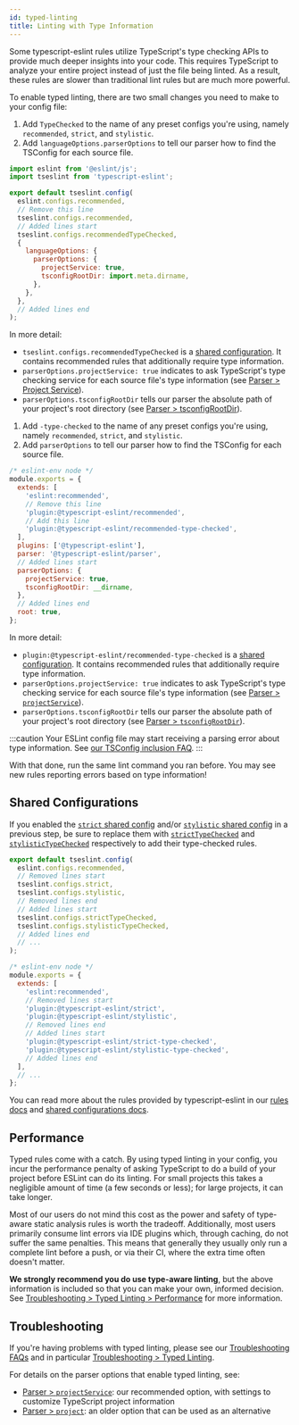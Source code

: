 ```yaml
---
id: typed-linting
title: Linting with Type Information
---
```



Some typescript-eslint rules utilize TypeScript's type checking APIs to provide much deeper insights into your code.
This requires TypeScript to analyze your entire project instead of just the file being linted.
As a result, these rules are slower than traditional lint rules but are much more powerful.

To enable typed linting, there are two small changes you need to make to your config file:

<Tabs groupId="eslint-config">
<TabItem value="Flat Config">

1. Add `TypeChecked` to the name of any preset configs you're using, namely `recommended`, `strict`, and `stylistic`.
2. Add `languageOptions.parserOptions` to tell our parser how to find the TSConfig for each source file.

```js title="eslint.config.mjs"
import eslint from '@eslint/js';
import tseslint from 'typescript-eslint';

export default tseslint.config(
  eslint.configs.recommended,
  // Remove this line
  tseslint.configs.recommended,
  // Added lines start
  tseslint.configs.recommendedTypeChecked,
  {
    languageOptions: {
      parserOptions: {
        projectService: true,
        tsconfigRootDir: import.meta.dirname,
      },
    },
  },
  // Added lines end
);
```

In more detail:

- `tseslint.configs.recommendedTypeChecked` is a [shared configuration](../users/Shared_Configurations.mdx). It contains recommended rules that additionally require type information.
- `parserOptions.projectService: true` indicates to ask TypeScript's type checking service for each source file's type information (see [Parser > Project Service](../packages/Parser.mdx#projectservice)).
- `parserOptions.tsconfigRootDir` tells our parser the absolute path of your project's root directory (see [Parser > tsconfigRootDir](../packages/Parser.mdx#tsconfigrootdir)).

</TabItem>
<TabItem value="Legacy Config">

1. Add `-type-checked` to the name of any preset configs you're using, namely `recommended`, `strict`, and `stylistic`.
2. Add `parserOptions` to tell our parser how to find the TSConfig for each source file.

```js title=".eslintrc.cjs"
/* eslint-env node */
module.exports = {
  extends: [
    'eslint:recommended',
    // Remove this line
    'plugin:@typescript-eslint/recommended',
    // Add this line
    'plugin:@typescript-eslint/recommended-type-checked',
  ],
  plugins: ['@typescript-eslint'],
  parser: '@typescript-eslint/parser',
  // Added lines start
  parserOptions: {
    projectService: true,
    tsconfigRootDir: __dirname,
  },
  // Added lines end
  root: true,
};
```

In more detail:

- `plugin:@typescript-eslint/recommended-type-checked` is a [shared configuration](../users/Shared_Configurations.mdx). It contains recommended rules that additionally require type information.
- `parserOptions.projectService: true` indicates to ask TypeScript's type checking service for each source file's type information (see [Parser > `projectService`](../packages/Parser.mdx#projectservice)).
- `parserOptions.tsconfigRootDir` tells our parser the absolute path of your project's root directory (see [Parser > `tsconfigRootDir`](../packages/Parser.mdx#tsconfigrootdir)).

</TabItem>
</Tabs>

:::caution
Your ESLint config file may start receiving a parsing error about type information.
See [our TSConfig inclusion FAQ](../../troubleshooting/typed-linting#i-get-errors-telling-me-eslint-was-configured-to-run--however-that-tsconfig-does-not--none-of-those-tsconfigs-include-this-file).
:::

With that done, run the same lint command you ran before.
You may see new rules reporting errors based on type information!

## Shared Configurations

If you enabled the [`strict` shared config](../users/Shared_Configurations.mdx#strict) and/or [`stylistic` shared config](../users/Shared_Configurations.mdx#stylistic) in a previous step, be sure to replace them with [`strictTypeChecked`](../users/Shared_Configurations.mdx#strict-type-checked) and [`stylisticTypeChecked`](../users/Shared_Configurations.mdx#stylistic-type-checked) respectively to add their type-checked rules.

<Tabs groupId="eslint-config">
<TabItem value="Flat Config">

```js title="eslint.config.mjs"
export default tseslint.config(
  eslint.configs.recommended,
  // Removed lines start
  tseslint.configs.strict,
  tseslint.configs.stylistic,
  // Removed lines end
  // Added lines start
  tseslint.configs.strictTypeChecked,
  tseslint.configs.stylisticTypeChecked,
  // Added lines end
  // ...
);
```

</TabItem>
<TabItem value="Legacy Config">

```js title=".eslintrc.cjs"
/* eslint-env node */
module.exports = {
  extends: [
    'eslint:recommended',
    // Removed lines start
    'plugin:@typescript-eslint/strict',
    'plugin:@typescript-eslint/stylistic',
    // Removed lines end
    // Added lines start
    'plugin:@typescript-eslint/strict-type-checked',
    'plugin:@typescript-eslint/stylistic-type-checked',
    // Added lines end
  ],
  // ...
};
```

</TabItem>
</Tabs>

You can read more about the rules provided by typescript-eslint in our [rules docs](/rules) and [shared configurations docs](../users/Shared_Configurations.mdx).

## Performance

Typed rules come with a catch.
By using typed linting in your config, you incur the performance penalty of asking TypeScript to do a build of your project before ESLint can do its linting.
For small projects this takes a negligible amount of time (a few seconds or less); for large projects, it can take longer.

Most of our users do not mind this cost as the power and safety of type-aware static analysis rules is worth the tradeoff.
Additionally, most users primarily consume lint errors via IDE plugins which, through caching, do not suffer the same penalties.
This means that generally they usually only run a complete lint before a push, or via their CI, where the extra time often doesn't matter.

**We strongly recommend you do use type-aware linting**, but the above information is included so that you can make your own, informed decision.
See [Troubleshooting > Typed Linting > Performance](../troubleshooting/typed-linting/Performance.mdx) for more information.

## Troubleshooting

If you're having problems with typed linting, please see our [Troubleshooting FAQs](../troubleshooting/faqs/General.mdx) and in particular [Troubleshooting > Typed Linting](../troubleshooting/typed-linting/index.mdx).

For details on the parser options that enable typed linting, see:

- [Parser > `projectService`](../packages/Parser.mdx#projectservice): our recommended option, with settings to customize TypeScript project information
- [Parser > `project`](../packages/Parser.mdx#project): an older option that can be used as an alternative
